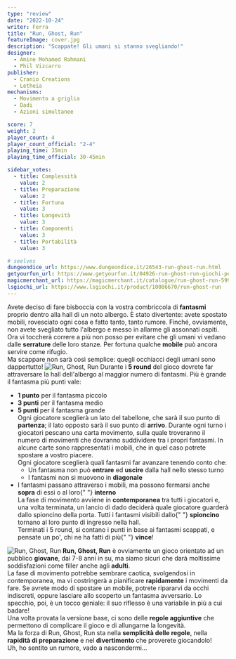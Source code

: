 ```yaml
---
type: "review"
date: "2022-10-24"
writer: Ferra
title: "Run, Ghost, Run"
featureImage: cover.jpg
description: "Scappate! Gli umani si stanno svegliando!"
designer:
  - Amine Mohamed Rahmani
  - Phil Vizcarro
publisher:
  - Cranio Creations
  - Letheia
mechanisms:
  - Movimento a griglia
  - Dadi
  - Azioni simultanee

score: 7
weight: 2
player_count: 4
player_count_official: "2-4"
playing_time: 35min
playing_time_official: 30-45min

sidebar_votes:
  - title: Complessità
    value: 2
  - title: Preparazione
    value: 2
  - title: Fortuna
    value: 3
  - title: Longevità
    value: 3
  - title: Componenti
    value: 3
  - title: Portabilità
    value: 3

# seelves
dungeondice_url: https://www.dungeondice.it/26543-run-ghost-run.html
getyourfun_url: https://www.getyourfun.it/04926-run-ghost-run-giochi-per-bambini.html
magicmerchant_url: https://magicmerchant.it/catalogue/run-ghost-run-59913/
lsgiochi_url: https://www.lsgiochi.it/product/10086670/run-ghost-run
---
```


<Setting>
  Avete deciso di fare bisboccia con la vostra combriccola di
  <strong> fantasmi</strong> proprio dentro alla hall di un noto albergo. È stato divertente: avete spostato mobili, rovesciato
  ogni cosa e fatto tanto, tanto rumore. Finché, ovviamente, non avete svegliato tutto l'albergo e messo in allarme gli assonnati
  ospiti.
  <br />
  Ora vi toccherà correre a più non posso per evitare che gli umani vi vedano dalle <strong>serrature</strong> delle loro
  stanze. Per fortuna qualche
  <strong> mobile</strong> può ancora servire come rifugio.
  <br />
  Ma scappare non sarà così semplice: quegli occhiacci degli umani sono dappertutto!
</Setting>

<img src="./game1.jpg" alt="Run, Ghost, Run" />

<Rules>
  Durante i <strong>5 round</strong> del gioco dovrete far attraversare la hall dell'albergo al maggior numero di
  fantasmi. Più è grande il fantasma più punti vale:
  <ul>
    <li>
      <strong>1 punto</strong> per il fantasma piccolo
    </li>
    <li>
      <strong>3 punti</strong> per il fantasma medio
    </li>
    <li>
      <strong>5 punti </strong>per il fantasma grande
      <br />
      Ogni giocatore sceglierà un lato del tabellone, che sarà il suo punto di <strong>partenza</strong>; il lato
      opposto sarà il suo punto di <strong>arrivo</strong>. Durante ogni turno i giocatori pescano una carta movimento,
      sulla quale troveranno il numero di movimenti che dovranno suddividere tra i propri fantasmi. In alcune carte sono
      rappresentati i mobili, che in quel caso potrete spostare a vostro piacere.
      <br />
      Ogni giocatore sceglierà quali fantasmi far avanzare tenendo conto che:
      <ul>
        <li>
          Un fantasma non può <strong>entrare</strong> ed <strong>uscire</strong> dalla hall nello stesso turno
        </li>
        <li>
          I fantasmi non si muovono in <strong>diagonale</strong>
        </li>
      </ul>
    </li>
    <li>
      I fantasmi passano attraverso i mobili, ma possono fermarsi anche <strong>sopra</strong> di essi o al loro{" "}
      <strong>interno</strong>
      <br />
      La fase di movimento avviene in <strong>contemporanea</strong> tra tutti i giocatori e, una volta terminata, un
      lancio di dado deciderà quale giocatore guarderà dallo spioncino della porta. Tutti i fantasmi visibili dallo{" "}
      <strong>spioncino</strong> tornano al loro punto di ingresso nella hall.
      <br />
      Terminati i 5 round, si contano i punti in base ai fantasmi scappati, e pensate un po', chi ne ha fatti di più{" "}
      <strong>vince</strong>!
    </li>
  </ul>
</Rules>

<img src="./game2.jpg" alt="Run, Ghost, Run" />

<Feedback>
  <strong>Run, Ghost, Run</strong> è ovviamente un gioco orientato ad un
  pubblico <strong>giovane</strong>, dai 7-8 anni in su, ma siamo sicuri che
  darà moltissime soddisfazioni come filler anche agli <strong>adulti</strong>.
  <br />
  La fase di movimento potrebbe sembrare caotica, svolgendosi in contemporanea,
  ma vi costringerà a pianificare <strong>rapidamente</strong> i movimenti da
  fare. Se avrete modo di spostare un mobile, potrete ripararvi da occhi
  indiscreti, oppure lasciare allo scoperto un fantasma avversario. Lo specchio,
  poi, è un tocco geniale: il suo riflesso è una variabile in più a cui badare!
  <br />
  Una volta provata la versione base, ci sono delle
  <strong> regole aggiuntive</strong> che permettono di complicare il gioco e di
  allungarne la longevità.
  <br />
  Ma la forza di Run, Ghost, Run sta nella
  <strong>semplicità delle regole</strong>, nella
  <strong> rapidità di preparazione</strong> e nel <strong>divertimento </strong>
  che proverete giocandolo!
  <br />
  Uh, ho sentito un rumore, vado a nascondermi…

</Feedback>
